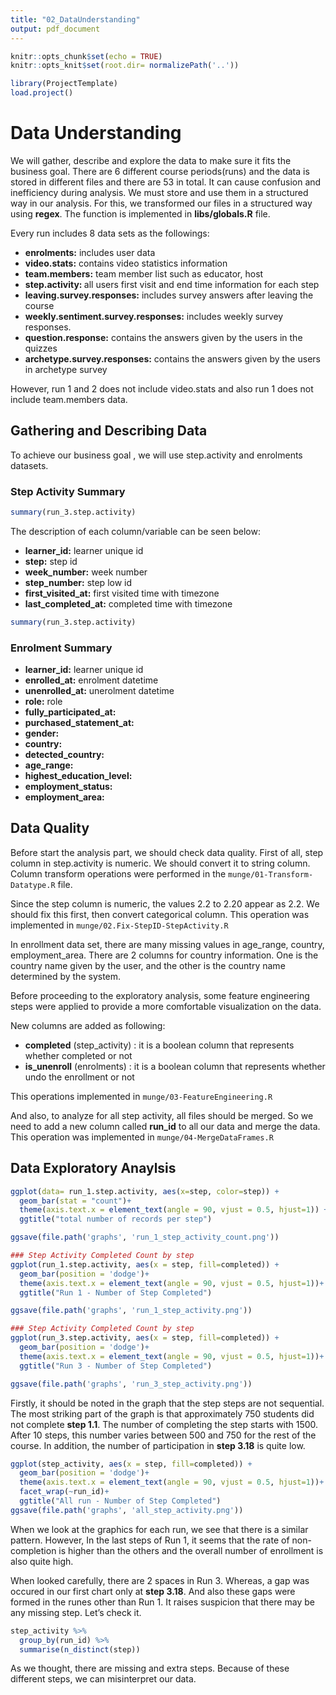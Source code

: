 ```yaml
---
title: "02_DataUnderstanding"
output: pdf_document
---
```


```r
knitr::opts_chunk$set(echo = TRUE)
knitr::opts_knit$set(root.dir= normalizePath('..'))
```

```r
library(ProjectTemplate)
load.project()

```


# Data Understanding

We will gather, describe and explore the data to make sure it fits the business goal.
There are 6 different course periods(runs) and the data is stored in different files and there are 53 in total. It can cause confusion and inefficiency during analysis. We must store and use them in a structured way in our analysis. For this, we transformed our files in a structured way using **regex**. The function is implemented in **libs/globals.R** file.

Every run includes 8 data sets as the followings:

- **enrolments:** includes user data
- **video.stats:** contains video statistics information
- **team.members:**  team member list such as educator, host
- **step.activity: ** all users first visit and end time information for each step
- **leaving.survey.responses:** includes survey answers after leaving the course
- **weekly.sentiment.survey.responses:** includes weekly survey responses.
- **question.response:** contains the answers given by the users in the quizzes
- **archetype.survey.responses:**  contains the answers given by the users in archetype survey


However, run 1 and 2 does not include video.stats and also run 1 does not include team.members data.


## Gathering and Describing Data

To achieve our business goal , we will use step.activity and enrolments datasets.

### Step Activity Summary

```r
summary(run_3.step.activity)
```
The description of each column/variable can be seen below:

- **learner_id:** learner unique id
- **step:** step id
- **week_number:** week number
- **step_number:** step low id
- **first_visited_at:** first visited time with timezone
- **last_completed_at:** completed time with timezone


```r
summary(run_3.step.activity)
```

### Enrolment Summary
- **learner_id:** learner unique id
- **enrolled_at:** enrolment datetime
- **unenrolled_at:** unerolment datetime
- **role:** role
- **fully_participated_at:**
- **purchased_statement_at:** 
- **gender:**
- **country:**
- **detected_country:**
- **age_range:**
- **highest_education_level:**
- **employment_status:**
- **employment_area:**

## Data Quality

Before start the analysis part, we should check data quality. First of all, step column in step.activity is numeric. We should convert it to string column. Column transform operations were performed in the `munge/01-Transform-Datatype.R` file.

Since the step column is numeric, the values 2.2 to 2.20 appear as 2.2. We should fix this first, then convert categorical column. This operation was implemented in `munge/02.Fix-StepID-StepActivity.R`


In enrollment data set, there are many missing values in age_range, country, employment_area. There are 2 columns for country information. One is the country name given by the user, and the other is the country name determined by the system.


Before proceeding to the exploratory analysis, some feature engineering steps were applied to provide a more comfortable visualization on the data.

New columns are added as following:

  - **completed** (step_activity) : it is a boolean column that represents whether completed or not
  - **is_unenroll** (enrolments) : it is a boolean column that represents whether undo the enrollment or not


This operations implemented in `munge/03-FeatureEngineering.R`

And also, to analyze for all step activity, all files should be merged. So we need to add a new column called **run_id** to all our data and merge the data.
This operation  was implemented in `munge/04-MergeDataFrames.R`


##  Data Exploratory Anaylsis


```r
ggplot(data= run_1.step.activity, aes(x=step, color=step)) +
  geom_bar(stat = "count")+
  theme(axis.text.x = element_text(angle = 90, vjust = 0.5, hjust=1)) +
  ggtitle("total number of records per step")

ggsave(file.path('graphs', 'run_1_step_activity_count.png'))
```

```r
### Step Activity Completed Count by step
ggplot(run_1.step.activity, aes(x = step, fill=completed)) +
  geom_bar(position = 'dodge')+
  theme(axis.text.x = element_text(angle = 90, vjust = 0.5, hjust=1))+
  ggtitle("Run 1 - Number of Step Completed")

ggsave(file.path('graphs', 'run_1_step_activity.png'))
```



```r
### Step Activity Completed Count by step
ggplot(run_3.step.activity, aes(x = step, fill=completed)) +
  geom_bar(position = 'dodge')+
  theme(axis.text.x = element_text(angle = 90, vjust = 0.5, hjust=1))+
  ggtitle("Run 3 - Number of Step Completed")

ggsave(file.path('graphs', 'run_3_step_activity.png'))
```


Firstly, it should be noted in the graph that the step steps are not sequential.
The most striking part of the graph is that  approximately 750 students did not complete **step 1.1**. The number of completing the step starts with 1500. After 10 steps, this number varies between 500 and 750 for the rest of the course. In addition, the number of participation in **step 3.18** is quite low.




```r
ggplot(step_activity, aes(x = step, fill=completed)) +
  geom_bar(position = 'dodge')+
  theme(axis.text.x = element_text(angle = 90, vjust = 0.5, hjust=1))+
  facet_wrap(~run_id)+
  ggtitle("All run - Number of Step Completed")
ggsave(file.path('graphs', 'all_step_activity.png'))
```

When we look at the graphics for each run, we see that there is a similar pattern. However, In the last steps of Run 1, it seems that the rate of non-completion is higher than the others and the overall number of enrollment is also quite high.


When looked carefully, there are 2 spaces in Run 3. Whereas, a gap  was occured in our first chart only at **step 3.18**. And also these gaps were formed in the runes other than Run 1. It raises suspicion that there may be any missing step. Let's check it.


```r
step_activity %>%
  group_by(run_id) %>%
  summarise(n_distinct(step))
```

As we thought, there are missing and extra steps. Because of these different steps, we can misinterpret our data.

